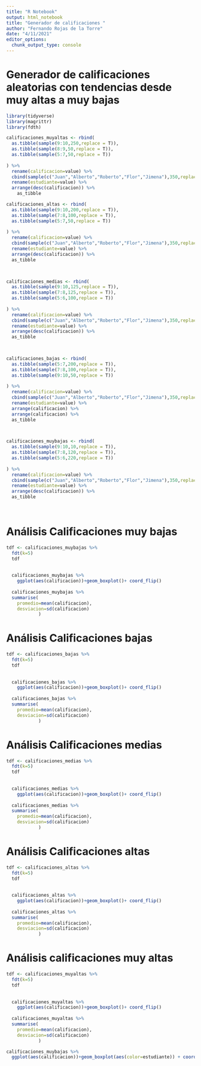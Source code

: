 ```yaml
---
title: "R Notebook"
output: html_notebook
title: "Generador de calificaciones "
author: "Fernando Rojas de la Torre"
date: "4/11/2021"
editor_options: 
  chunk_output_type: console
---
```

# Generador de calificaciones aleatorias con tendencias desde muy altas a muy bajas
```r


library(tidyverse)
library(magrittr)
library(fdth)

calificaciones_muyaltas <- rbind(
  as.tibble(sample(9:10,250,replace = T)),
  as.tibble(sample(8:9,50,replace = T)),
  as.tibble(sample(5:7,50,replace = T))
  
) %>% 
  rename(calificacion=value) %>% 
  cbind(sample(c("Juan","Alberto","Roberto","Flor","Jimena"),350,replace = T) %>% as_tibble()) %>% 
  rename(estudiante=value) %>%  
  arrange(desc(calificacion)) %>% 
    as_tibble

calificaciones_altas <- rbind(
  as.tibble(sample(9:10,200,replace = T)),
  as.tibble(sample(7:8,100,replace = T)),
  as.tibble(sample(5:7,50,replace = T))
  
) %>% 
  rename(calificacion=value) %>% 
  cbind(sample(c("Juan","Alberto","Roberto","Flor","Jimena"),350,replace = T) %>% as_tibble()) %>% 
  rename(estudiante=value) %>% 
  arrange(desc(calificacion)) %>% 
  as_tibble

  

calificaciones_medias <- rbind(
  as.tibble(sample(9:10,125,replace = T)),
  as.tibble(sample(7:8,125,replace = T)),
  as.tibble(sample(5:6,100,replace = T))
  
) %>% 
  rename(calificacion=value) %>% 
  cbind(sample(c("Juan","Alberto","Roberto","Flor","Jimena"),350,replace = T) %>% as_tibble()) %>% 
  rename(estudiante=value) %>% 
  arrange(desc(calificacion)) %>% 
  as_tibble

  

calificaciones_bajas <- rbind(
  as.tibble(sample(5:7,200,replace = T)),
  as.tibble(sample(7:8,100,replace = T)),
  as.tibble(sample(9:10,50,replace = T))
  
) %>% 
  rename(calificacion=value) %>% 
  cbind(sample(c("Juan","Alberto","Roberto","Flor","Jimena"),350,replace = T) %>% as_tibble()) %>% 
  rename(estudiante=value) %>% 
  arrange(calificacion) %>% 
  arrange(calificacion) %>% 
  as_tibble

  

calificaciones_muybajas <- rbind(
  as.tibble(sample(9:10,10,replace = T)),
  as.tibble(sample(7:8,120,replace = T)),
  as.tibble(sample(5:6,220,replace = T))
  
) %>% 
  rename(calificacion=value) %>% 
  cbind(sample(c("Juan","Alberto","Roberto","Flor","Jimena"),350,replace = T) %>% as_tibble()) %>% 
  rename(estudiante=value) %>% 
  arrange(desc(calificacion)) %>% 
  as_tibble

  


```
# Análisis Calificaciones muy bajas
```r

tdf <- calificaciones_muybajas %>% 
  fdt(k=5)
  tdf
  
  
  calificaciones_muybajas %>% 
    ggplot(aes(calificacion))+geom_boxplot()+ coord_flip()
  
  calificaciones_muybajas %>% 
  summarise(
    promedio=mean(calificacion),
    desviacion=sd(calificacion)
            )
```
# Análisis Calificaciones bajas
```r

tdf <- calificaciones_bajas %>% 
  fdt(k=5)
  tdf
  
  
  calificaciones_bajas %>% 
    ggplot(aes(calificacion))+geom_boxplot()+ coord_flip()
  
  calificaciones_bajas %>% 
  summarise(
    promedio=mean(calificacion),
    desviacion=sd(calificacion)
            )
```
# Análisis Calificaciones medias
```r

tdf <- calificaciones_medias %>% 
  fdt(k=5)
  tdf
  
  
  calificaciones_medias %>% 
    ggplot(aes(calificacion))+geom_boxplot()+ coord_flip()
  
  calificaciones_medias %>% 
  summarise(
    promedio=mean(calificacion),
    desviacion=sd(calificacion)
            )
```
# Análisis Calificaciones altas
```r

tdf <- calificaciones_altas %>% 
  fdt(k=5)
  tdf
  
  
  calificaciones_altas %>% 
    ggplot(aes(calificacion))+geom_boxplot()+ coord_flip()
  
  calificaciones_altas %>% 
  summarise(
    promedio=mean(calificacion),
    desviacion=sd(calificacion)
            )
```
# Análisis calificaciones muy altas
```r

tdf <- calificaciones_muyaltas %>% 
  fdt(k=5)
  tdf
  
  
  calificaciones_muyaltas %>% 
    ggplot(aes(calificacion))+geom_boxplot()+ coord_flip()
  
  calificaciones_muyaltas %>% 
  summarise(
    promedio=mean(calificacion),
    desviacion=sd(calificacion)
            )
```




```r

calificaciones_muybajas %>% 
  ggplot(aes(calificacion))+geom_boxplot(aes(color=estudiante)) + coord_flip()
```

